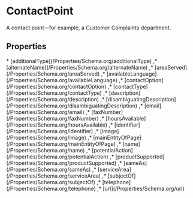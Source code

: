 # ContactPoint

A contact point&#x2014;for example, a Customer Complaints department.

## Properties

<Grid>
* [additionalType](/Properties/Schema.org/additionalType)
,* [alternateName](/Properties/Schema.org/alternateName)
,* [areaServed](/Properties/Schema.org/areaServed)
,* [availableLanguage](/Properties/Schema.org/availableLanguage)
,* [contactOption](/Properties/Schema.org/contactOption)
,* [contactType](/Properties/Schema.org/contactType)
,* [description](/Properties/Schema.org/description)
,* [disambiguatingDescription](/Properties/Schema.org/disambiguatingDescription)
,* [email](/Properties/Schema.org/email)
,* [faxNumber](/Properties/Schema.org/faxNumber)
,* [hoursAvailable](/Properties/Schema.org/hoursAvailable)
,* [identifier](/Properties/Schema.org/identifier)
,* [image](/Properties/Schema.org/image)
,* [mainEntityOfPage](/Properties/Schema.org/mainEntityOfPage)
,* [name](/Properties/Schema.org/name)
,* [potentialAction](/Properties/Schema.org/potentialAction)
,* [productSupported](/Properties/Schema.org/productSupported)
,* [sameAs](/Properties/Schema.org/sameAs)
,* [serviceArea](/Properties/Schema.org/serviceArea)
,* [subjectOf](/Properties/Schema.org/subjectOf)
,* [telephone](/Properties/Schema.org/telephone)
,* [url](/Properties/Schema.org/url)

</Grid>

